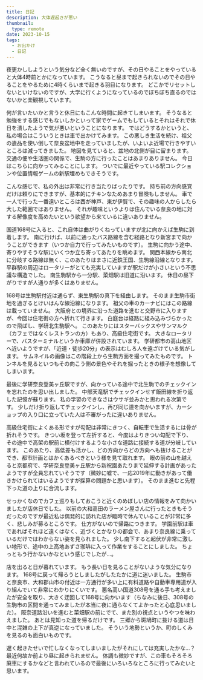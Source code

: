 ```yaml
---
title: 日記
description: 大体遅起きが悪い
thumbnail:
  type: remote
date: 2023-10-15
tags:
  - お出かけ
  - 日記
---
```



夜更かししようという気分など全く無いのですが、その日やることをやっていると大体4時前とかになっています。
こうなると昼まで起きられないのでその日やることをやるために4時くらいまで起きる羽目になります。
どこかでリセットしないといけないのですが、大学に行くようになっているのでぼちぼち直るのではないかと楽観視しています。

何が言いたいかと言うと休日にもこんな時間に起きてしまいます。
そうなると勉強をする感じでもないしかといって家でゲームでもしているとそれはそれで休日を潰したようで気が悪いということになります。
ではどうするかというと、私の場合はこういうときは車で出かけてみます。
この悪しき生活を続け、祖父の遺品を使い倒して奈良盆地中を走っていましたが、いよいよ近場で行きやすいところは減ってきました。
地図を見ていると、盆地の北側が目に留まります。
交通の便や生活圏の関係で、生駒の方に行ったことはあまりありません。
今日はこちらに向かってみることにします。
ついでに最近やっている駅コレクションや位置情報ゲームの新駅埋めもできそうです。

こんな感じで、私の外出は非常に行き当たりばったりです。
持ち前の方向感覚だけは頼りにできますが、基本的にチキンなためあまり冒険もしません。
車で一人で行った一番遠いところは西が神戸、東が伊賀で、その趣味の人からしたら大した範囲ではありません。
それが趣味というよりは住んでいる奈良の地に対する解像度を高めたいという欲望から来ているに違いありません。

国道168号に入ると、これ自体は曲がりくねっていますが北に向かえば生駒に到着します。
南に行けば、以前に通ったバス路線を含む経路となり新宮まで向かうことができます（いつか自力で行ってみたいものです）。
生駒に向かう途中、寄りやすそうな駅にいくつか立ち寄ってあたりを眺めます。
関西本線から南北に分岐する路線は無く、このあたりはまさに近鉄王国、生駒線沿線となります。
平群駅の周辺はロータリーがとても充実していますが駅だけが小さいという不思議な構造でした。
南生駒駅から一分駅、菜畑駅は旧道に沿います。
休日の昼下がりですが人通りが多くはありません。

168号は生駒駅付近は通らず、東生駒駅の真下を経由します。
そのまま生駒市街地を過ぎるとけいはんな線沿線になります。
祖父の車のカーナビにはこの路線は載っていません。
大阪府との境界に沿った道路を進むと交野市に入りますが、今回は住宅街の方へ折れて行きます。
白庭台は経路に組み込みづらかったので飛ばし、学研北生駒駅へ。
このあたりにはスターバックスやサンマルク（カフェではなくレストランの方）もあり、高級住宅街です。
大きなロータリーで、バスターミナルというか車庫が併設されています。
学研都市の高山地区へ近いようですが、「近道・徒歩20分」の表示はむしろ人を遠ざけている気がします。
サムネイルの画像はこの階段上から生駒方面を撮ってみたものです。
トンネルを見るといつもその向こう側の景色やそれを掘ったときの様子を想像してしまいます。

最後に学研奈良登美ヶ丘駅ですが、向かっている途中で北生駒でのチェックインを忘れたのを思い出しました。
中部天竜駅でチェックインせず飯田線を折り返した記憶が蘇ります。
私の学習のできなさはウサギ並みかと思われる次第です。
少しだけ折り返してチェックインし、再び同じ道を向かいますが、カーショップの入り口に立っていた人は不審がったに違いありません。

高級住宅街によくある形ですが勾配は非常にきつく、自転車で生活するには骨が折れそうです。
きつい坂を登って左折すると、今度はよりきつい勾配で下り、その途中で高架の駅前に横付けするような小さな道路に接続する道が分岐しています。
このあたり、高低差も活かし、どの方向からどの方向へも抜けることができ、都市計画とはかくあるべきという様を見て取れます。
眼の前の山を越えると京都府で、学研奈良登美ヶ丘駅から新祝園あたりまで延伸する計画があったようですが全員忘れていそうです（微妙に嘘で、一応2019年に動きがあって働きかけられてはいるようですが採算の問題かと思います）。
そのまま進むと先程下った道の上りに合流します。

せっかくなのでカフェ巡りもしておこうと近くのめぼしい店の情報をみて向かいましたが店休日でした。
以前の大和高田のラーメン屋さんに行ったときもそうだったのですが最近私は偶発的に訪れた店が臨時で休んでいることが非常に多く、悲しみが募るところです。
仕方がないので帰路につきます。
学園前駅は車であればそれほど遠くはなく、近づくとかなりの都会で、あまり奈良線に乗っているだけではわからない姿を見られました。
少し南下すると起伏が非常に激しい地形で、途中の上高地あずさ珈琲に入って作業をすることにしました。
ちょっともう行かないかなという感じでしたが...。

店を出ると日が暮れています。
もう長い日を見ることがないような気分になります。
168号に戻って帰ろうとしましたがしたたかに道に迷いました。
生駒市と奈良市、大和郡山市の付近は一方通行が多い上に有料道路や自動車専用道が入り組んでいて非常にわかりにくいです。
悪名高い国道308号を通る手も考えましたが安全を取り、大きく迂回して168号に向かいます（ちなみに後日、308号の生駒市の区間を通ってみましたが本当に夜に通らなくてよかったと心底思いました）。
阪奈道路沿いを進むと菜畑駅の前にでて、また別の視点というやつを味わえました。
あとは見知った道を帰るだけです。
三郷から斑鳩町に抜ける道は日中と混雑の上下が真逆になっていました。
そういう地勢というか、町のしくみを見るのも面白いものです。

遅く起きたせいで忙しなくなってしまいましたがそれにしては充実したかな...？
最近何故か前より昼に起きられません。
体調も微妙ですが、この車もそろそろ廃車にするかなどと言われているので最後にいろいろなところに行ってみたいと思います。
